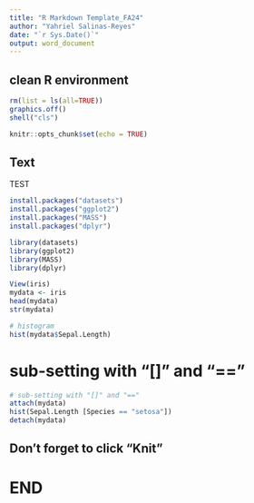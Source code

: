 ---
title: "R Markdown Template_FA24"
author: "Yahriel Salinas-Reyes"
date: "`r Sys.Date()`"
output: word_document
---
## clean R environment 
```{r}
rm(list = ls(all=TRUE))
graphics.off()
shell("cls")
```

```{r setup, include=FALSE}
knitr::opts_chunk$set(echo = TRUE)
```

## Text 
TEST


```{r, include=FALSE}

install.packages("datasets")
install.packages("ggplot2")
install.packages("MASS")
install.packages("dplyr")

```
```{r, out.width="60%"}
library(datasets) 
library(ggplot2)
library(MASS)
library(dplyr)

View(iris)
mydata <- iris
head(mydata)
str(mydata)

# histogram 
hist(mydata$Sepal.Length)
```

# sub-setting with "[]" and "=="

```{r, out.width="60%", fig.align = 'left', fig.cap="This is a histogram."}
# sub-setting with "[]" and "=="
attach(mydata)
hist(Sepal.Length [Species == "setosa"])
detach(mydata)
```


## Don't forget to click "Knit"

# END





















